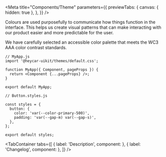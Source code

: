
<Meta
  title="Components/Theme"
  parameters={{
    previewTabs: {
      canvas: { hidden: true },
    },
  }}
/>

<!-- Docs -->

<ComponentHeader
  name="Themes"
  version={version}
  stage={3}
  design="https://www.figma.com/file/rrvkvQEoVTOHa7MzyKSaoz/OTP-Global-Design-System?node-id=1291%3A35196"
/>

Colours are used purposefully to communicate how things function in the interface. This helps us create visual patterns that can make interacting with our product easier and more predictable for the user.

We have carefully selected an accessible color palette that meets the WC3 AAA color contrast standards.

```tsx
// MyApp.js
import '@heycar-uikit/themes/default.css';

function MyApp({ Component, pageProps }) {
  return <Component {...pageProps} />;
}

export default MyApp;
```

```tsx
// Button.styles.js

const styles = {
  button: {
    color: 'var(--color-primary-500)',
    padding: 'var(--gap-m) var(--gap-s)',
  },
};

export default styles;
```

<!-- Description -->

<TabContainer
  tabs={[
    { label: 'Description', component: <Description /> },
    { label: 'Changelog', component: <Changelog /> },
  ]}
/>
